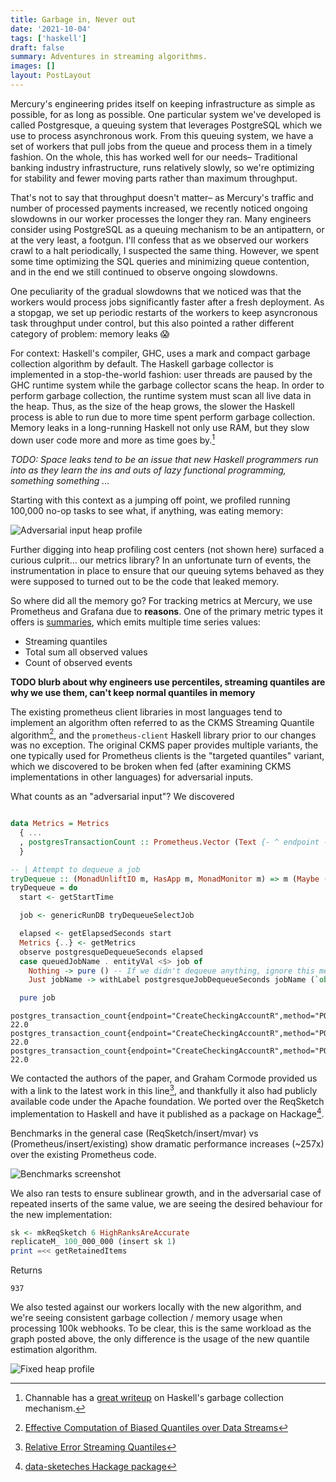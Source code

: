 ```yaml
---
title: Garbage in, Never out
date: '2021-10-04'
tags: ['haskell']
draft: false
summary: Adventures in streaming algorithms.
images: []
layout: PostLayout
---
```


Mercury's engineering prides itself on keeping infrastructure as simple as possible, for as long as possible. One particular system we've developed
is called Postgresque, a queuing system that leverages PostgreSQL which we use to process asynchronous work. From this queuing system, we have a set
of workers that pull jobs from the queue and process them in a timely fashion. On the whole, this has worked well for our needs– Traditional banking
industry infrastructure, runs relatively slowly, so we're optimizing for stability and fewer moving parts rather than maximum throughput.

That's not to say that throughput doesn't matter– as Mercury's traffic and number of processed payments increased, we recently noticed ongoing slowdowns
in our worker processes the longer they ran. Many engineers consider using PostgreSQL as a queuing mechanism to be an antipattern, or at the very least, a footgun. I'll confess
that as we observed our workers crawl to a halt periodically, I suspected the same thing. However, we spent some time optimizing the SQL queries and minimizing queue contention,
and in the end we still continued to observe ongoing slowdowns.

One peculiarity of the gradual slowdowns that we noticed was that the workers would process jobs significantly faster after a fresh deployment. As a stopgap,
we set up periodic restarts of the workers to keep asyncronous task throughput under control, but this also pointed a rather different category of problem: memory leaks 😱

For context: Haskell's compiler, GHC, uses a mark and compact garbage collection algorithm by default.
The Haskell garbage collector is implemented in a stop-the-world fashion: user threads are paused by the GHC runtime system while the garbage collector scans the heap. In order
to perform garbage collection, the runtime system must scan all live data in the heap. Thus, as the size of the heap grows, the slower the Haskell process is able to run due to
more time spent perform garbage collection. Memory leaks in a long-running Haskell not only use RAM, but they slow down user code more and more as time goes by.[^gc]

_TODO: Space leaks tend to be an issue that new Haskell programmers run into as they learn the ins and outs of lazy functional programming, something something ..._

Starting with this context as a jumping off point, we profiled running 100,000 no-op tasks to see what, if anything, was eating memory:

![Adversarial input heap profile](https://user-images.githubusercontent.com/69209/130689107-11612e43-e7a7-4cad-8262-09ed8f951ab9.png)

Further digging into heap profiling cost centers (not shown here) surfaced a curious culprit... our metrics library? In an unfortunate turn of events,
the instrumentation in place to ensure that our queuing sytems behaved as they were supposed to turned out to be the code that leaked memory.

So where did all the memory go? For tracking metrics at Mercury, we use Prometheus and Grafana due to **reasons**. One of the primary metric
types it offers is [summaries](https://prometheus.io/docs/concepts/metric_types/#summary), which emits multiple time series values:

- Streaming quantiles
- Total sum all observed values
- Count of observed events

**TODO blurb about why engineers use percentiles, streaming quantiles are why we use them, can't keep normal quantiles in memory**

The existing prometheus client libraries in most languages tend to implement an algorithm often referred to as the CKMS Streaming Quantile algorithm[^originalpaper],
and the `prometheus-client` Haskell library prior to our changes was no exception. The original CKMS paper provides multiple variants,
the one typically used for Prometheus clients is the "targeted quantiles" variant, which we discovered to be broken when fed (after examining CKMS implementations
in other languages) for adversarial inputs.

What counts as an "adversarial input"? We discovered

```haskell

data Metrics = Metrics
  { ...
  , postgresTransactionCount :: Prometheus.Vector (Text {- ^ endpoint -}, Text {- ^ method -}, Text {- ^ status -}) Summary
  }

-- | Attempt to dequeue a job
tryDequeue :: (MonadUnliftIO m, HasApp m, MonadMonitor m) => m (Maybe (Entity QueuedJob))
tryDequeue = do
  start <- getStartTime

  job <- genericRunDB tryDequeueSelectJob

  elapsed <- getElapsedSeconds start
  Metrics {..} <- getMetrics
  observe postgresqueDequeueSeconds elapsed
  case queuedJobName . entityVal <$> job of
    Nothing -> pure () -- If we didn't dequeue anything, ignore this metric
    Just jobName -> withLabel postgresqueJobDequeueSeconds jobName (`observe` elapsed)

  pure job
```

```prometheus
postgres_transaction_count{endpoint="CreateCheckingAccountR",method="POST",status="200",quantile="0.5"} 22.0
postgres_transaction_count{endpoint="CreateCheckingAccountR",method="POST",status="200",quantile="0.9"} 22.0
postgres_transaction_count{endpoint="CreateCheckingAccountR",method="POST",status="200",quantile="0.99"} 22.0
```

We contacted the authors of the paper, and Graham Cormode provided us with a link to the latest work in this line[^followuppaper], and thankfully it also had publicly available code under the Apache foundation.
We ported over the ReqSketch implementation to Haskell and have it published as a package on Hackage[^hackage].

Benchmarks in the general case (ReqSketch/insert/mvar) vs (Prometheus/insert/existing) show dramatic performance increases (~257x) over the existing Prometheus code.

![Benchmarks screenshot](https://user-images.githubusercontent.com/69209/130644037-dc5284fb-2552-479c-8334-0901c142a067.png)

We also ran tests to ensure sublinear growth, and in the adversarial case of repeated inserts of the same value, we are seeing the desired behaviour for the new implementation:

```haskell
sk <- mkReqSketch 6 HighRanksAreAccurate
replicateM_ 100_000_000 (insert sk 1)
print =<< getRetainedItems
```

Returns

```
937
```

We also tested against our workers locally with the new algorithm, and we're seeing consistent garbage collection / memory usage when processing 100k webhooks. To be clear, this is the same workload as the graph posted above, the only difference is the usage of the new quantile estimation algorithm.

![Fixed heap profile](https://user-images.githubusercontent.com/69209/130644982-87a5fbe7-1511-4633-b10e-65444299047b.png)

[^originalpaper]: [Effective Computation of Biased Quantiles over Data Streams](http://dimacs.rutgers.edu/~graham/pubs/papers/bquant-icde.pdf)
[^followuppaper]: [Relative Error Streaming Quantiles](https://arxiv.org/abs/2004.01668)
[^datasketches]: Apache [DataSketches library](https://datasketches.apache.org/)
[^hackage]: [data-sketeches Hackage package](https://hackage.haskell.org/package/data-sketches)
[^gktutorial]: It's not the same algorithm as CKMS, but an earleir algorithm, GK, has a similar intuition about maintaining range invariants as a mechanism to compress stream inputs. [This site](http://www.mathcs.emory.edu/~cheung/Courses/584/Syllabus/08-Quantile/Greenwald.html) has a good explanation of how it works.
[^gc]: Channable has a [great writeup](https://www.channable.com/tech/lessons-in-managing-haskell-memory) on Haskell's garbage collection mechanism.
